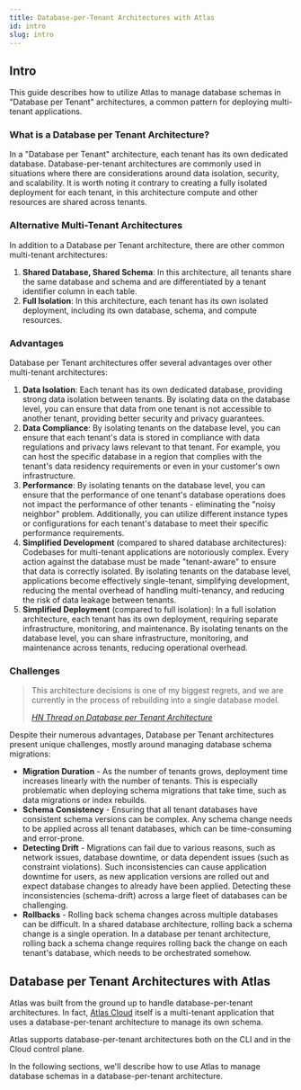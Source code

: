 ```yaml
---
title: Database-per-Tenant Architectures with Atlas
id: intro
slug: intro
---
```


## Intro

This guide describes how to utilize Atlas to manage database schemas in "Database per Tenant" architectures,
a common pattern for deploying multi-tenant applications.

### What is a Database per Tenant Architecture?

In a "Database per Tenant" architecture, each tenant has its own dedicated database. Database-per-tenant architectures are commonly
used in situations where there are considerations around data isolation, security, and scalability. It is worth noting
it contrary to creating a fully isolated deployment for each tenant, in this architecture compute and other resources
are shared across tenants.

### Alternative Multi-Tenant Architectures

In addition to a Database per Tenant architecture, there are other common multi-tenant architectures:

1. **Shared Database, Shared Schema**: In this architecture, all tenants share the same database and schema and are
differentiated by a tenant identifier column in each table.
2. **Full Isolation**: In this architecture, each tenant has its own isolated deployment, including its own database,
schema, and compute resources.

### Advantages

Database per Tenant architectures offer several advantages over other multi-tenant architectures:

1. **Data Isolation**: Each tenant has its own dedicated database, providing strong data isolation between tenants.
By isolating data on the database level, you can ensure that data from one tenant is not accessible to another tenant,
providing better security and privacy guarantees.
2. **Data Compliance**: By isolating tenants on the database level, you can ensure that each tenant's data is stored in
compliance with data regulations and privacy laws relevant to that tenant. For example, you can host the specific
database in a region that complies with the tenant's data residency requirements or even in your customer's own
infrastructure.
3. **Performance**: By isolating tenants on the database level, you can ensure that the performance of one tenant's
database operations does not impact the performance of other tenants - eliminating the "noisy neighbor" problem.
Additionally, you can utilize different instance types or configurations for each tenant's database to meet their
specific performance requirements.
4. **Simplified Development** (compared to shared database architectures): Codebases for multi-tenant applications are
notoriously complex. Every action against the database must be made "tenant-aware" to ensure that data is correctly
isolated. By isolating tenants on the database level, applications become effectively single-tenant, simplifying
development, reducing the mental overhead of handling multi-tenancy, and reducing the risk of data leakage between tenants.
5. **Simplified Deployment** (compared to full isolation): In a full isolation architecture, each tenant has its own
deployment, requiring separate infrastructure, monitoring, and maintenance. By isolating tenants on the database level,
you can share infrastructure, monitoring, and maintenance across tenants, reducing operational overhead.

### Challenges

> This architecture decisions is one of my biggest regrets, and we are currently in the process of rebuilding into a single database model.
>
> *[HN Thread on Database per Tenant Architecture](https://news.ycombinator.com/item?id=23305111)*

Despite their numerous advantages, Database per Tenant architectures present unique challenges, mostly around managing
database schema migrations:

* **Migration Duration** - As the number of tenants grows, deployment time increases linearly with the number of tenants.
This is especially problematic when deploying schema migrations that take time, such as data migrations or index rebuilds.
* **Schema Consistency** - Ensuring that all tenant databases have consistent schema versions can be complex. Any schema
change needs to be applied across all tenant databases, which can be time-consuming and error-prone.
* **Detecting Drift** - Migrations can fail due to various reasons, such as network issues, database downtime,
or data dependent issues (such as constraint violations). Such inconsistencies can cause application downtime for
users, as new application versions are rolled out and expect database changes to already have been applied.
Detecting these inconsistencies (schema-drift) across a large fleet of databases can be challenging.
* **Rollbacks** - Rolling back schema changes across multiple databases can be difficult. In a shared database
architecture, rolling back a schema change is a single operation. In a database per tenant architecture, rolling back
a schema change requires rolling back the change on each tenant's database, which needs to be orchestrated somehow.

## Database per Tenant Architectures with Atlas

Atlas was built from the ground up to handle database-per-tenant architectures. In fact, [Atlas Cloud](https://atlasgo.cloud)
itself is a multi-tenant application that uses a database-per-tenant architecture to manage its own schema.

Atlas supports database-per-tenant architectures both on the CLI and in the Cloud control plane.

In the following sections, we'll describe how to use Atlas to manage database schemas in a database-per-tenant architecture.
